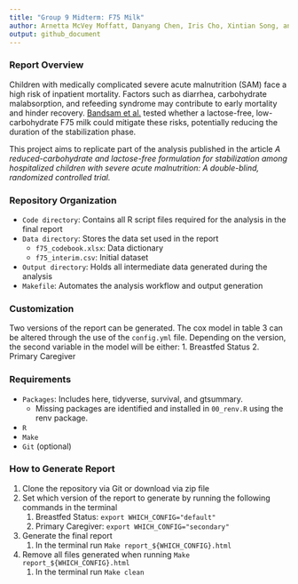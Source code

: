 ```yaml
---
title: "Group 9 Midterm: F75 Milk"
author: Arnetta McVey Moffatt, Danyang Chen, Iris Cho, Xintian Song, and Yu-Jou Li
output: github_document
---
```


### Report Overview

Children with medically complicated severe acute malnutrition (SAM) face a high risk of inpatient mortality. Factors such as diarrhea, carbohydrate malabsorption, and refeeding syndrome may contribute to early mortality and hinder recovery. [Bandsam et al.](https://journals.plos.org/plosmedicine/article?id=10.1371/journal.pmed.1002747) tested whether a lactose-free, low-carbohydrate F75 milk could mitigate these risks, potentially reducing the duration of the stabilization phase.

This project aims to replicate part of the analysis published in the article *A reduced-carbohydrate and lactose-free formulation for stabilization among hospitalized children with severe acute malnutrition: A double-blind, randomized controlled trial.*

### Repository Organization

-   `Code directory`: Contains all R script files required for the analysis in the final report
-   `Data directory`: Stores the data set used in the report
    -   `f75_codebook.xlsx`: Data dictionary
    -   `f75_interim.csv`: Initial dataset
-   `Output directory`: Holds all intermediate data generated during the analysis
-   `Makefile`: Automates the analysis workflow and output generation

### Customization

Two versions of the report can be generated. The cox model in table 3 can be altered through the use of the `config.yml` file. Depending on the version, the second variable in the model will be either: 1. Breastfed Status 2. Primary Caregiver

### Requirements

-   `Packages`: Includes here, tidyverse, survival, and gtsummary.
    -   Missing packages are identified and installed in `00_renv.R` using the renv package.
-   `R`
-   `Make`
-   `Git` (optional)

### How to Generate Report

1.  Clone the repository via Git or download via zip file
2.  Set which version of the report to generate by running the following commands in the terminal
    1.  Breastfed Status: `export WHICH_CONFIG="default"`
    2.  Primary Caregiver: `export WHICH_CONFIG="secondary"`
3.  Generate the final report
    1.  In the terminal run `Make report_${WHICH_CONFIG}.html`
4.  Remove all files generated when running `Make report_${WHICH_CONFIG}.html`
    1.  In the terminal run `Make clean`
